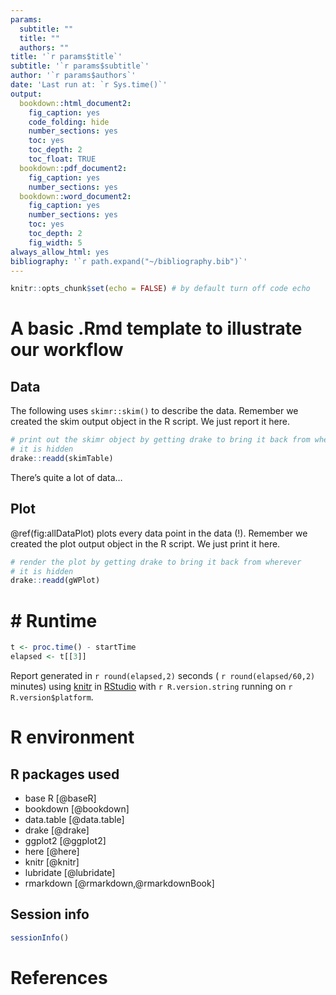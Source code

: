 ```yaml
---
params:
  subtitle: ""
  title: ""
  authors: ""
title: '`r params$title`'
subtitle: '`r params$subtitle`'
author: '`r params$authors`'
date: 'Last run at: `r Sys.time()`'
output:
  bookdown::html_document2:
    fig_caption: yes
    code_folding: hide
    number_sections: yes
    toc: yes
    toc_depth: 2
    toc_float: TRUE
  bookdown::pdf_document2:
    fig_caption: yes
    number_sections: yes
  bookdown::word_document2:
    fig_caption: yes
    number_sections: yes
    toc: yes
    toc_depth: 2
    fig_width: 5
always_allow_html: yes
bibliography: '`r path.expand("~/bibliography.bib")`'
---
```


```r
knitr::opts_chunk$set(echo = FALSE) # by default turn off code echo
```

# A basic .Rmd template to illustrate our workflow

## Data

The following uses `skimr::skim()` to describe the data. Remember we created the skim output object in the R script. We just report it here.

```r
# print out the skimr object by getting drake to bring it back from wherever
# it is hidden
drake::readd(skimTable) 
```

There's quite a lot of data...

## Plot

\@ref(fig:allDataPlot) plots every data point in the data (!). Remember we created the plot output object in the R script. We just print it here.

```r
# render the plot by getting drake to bring it back from wherever
# it is hidden
drake::readd(gWPlot)
```

# # Runtime

```r
t <- proc.time() - startTime
elapsed <- t[[3]]
```

Report generated in `r round(elapsed,2)` seconds ( `r round(elapsed/60,2)` minutes) using [knitr](https://cran.r-project.org/package=knitr) in [RStudio](http://www.rstudio.com) with `r R.version.string` running on `r R.version$platform`.

# R environment

## R packages used

 * base R [@baseR]
 * bookdown [@bookdown]
 * data.table [@data.table]
 * drake [@drake]
 * ggplot2 [@ggplot2]
 * here [@here]
 * knitr [@knitr]
 * lubridate [@lubridate]
 * rmarkdown [@rmarkdown,@rmarkdownBook]

## Session info

```r
sessionInfo()
```

# References

